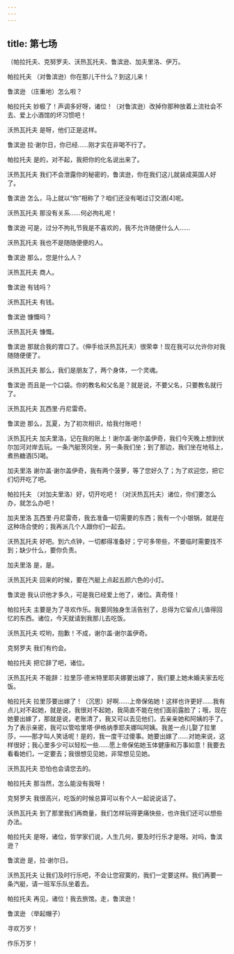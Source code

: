 ```yaml
---
---
---
```

title: 第七场
---




〔帕拉托夫、克努罗夫、沃热瓦托夫、鲁滨逊、加夫里洛、伊万。





帕拉托夫 （对鲁滨逊）你在那儿干什么？到这儿来！

鲁滨逊 （庄重地）怎么啦？

帕拉托夫 妙极了！声调多好呀，诸位！（对鲁滨逊）改掉你那种放着上流社会不去、爱上小酒馆的坏习惯吧！

沃热瓦托夫 是呀，他们正是这样。

鲁滨逊 拉·谢尔日，你已经……刚才实在非喝不行了。

帕拉托夫 是的，对不起，我把你的化名说出来了。

沃热瓦托夫 我们不会泄露你的秘密的，鲁滨逊，你在我们这儿就装成英国人好了。

鲁滨逊 怎么，马上就以“你”相称了？咱们还没有喝过订交酒[4]呢。

沃热瓦托夫 那没有关系……何必拘礼呢！

鲁滨逊 可是，过分不拘礼节我是不喜欢的，我不允许随便什么人……

沃热瓦托夫 我也不是随随便便的人。

鲁滨逊 那么，您是什么人？

沃热瓦托夫 商人。

鲁滨逊 有钱吗？

沃热瓦托夫 有钱。

鲁滨逊 慷慨吗？

沃热瓦托夫 慷慨。

鲁滨逊 那就合我的胃口了。（伸手给沃热瓦托夫）很荣幸！现在我可以允许你对我随随便便了。

沃热瓦托夫 那么，我们是朋友了，两个身体，一个灵魂。

鲁滨逊 而且是一个口袋。你的教名和父名是？就是说，不要父名，只要教名就行了。

沃热瓦托夫 瓦西里·丹尼雷奇。

鲁滨逊 那么，瓦夏，为了初次相识，给我付账吧！

沃热瓦托夫 加夫里洛，记在我的账上！谢尔盖·谢尔盖伊奇，我们今天晚上想到伏尔加河对岸去玩。一条汽艇茨冈坐，另一条我们坐；到了那边，我们坐在地毯上，煮热糖酒[5]喝。

加夫里洛 谢尔盖·谢尔盖伊奇，我有两个菠萝，等了您好久了；为了欢迎您，把它们切开吃了吧。

帕拉托夫 （对加夫里洛）好，切开吃吧！（对沃热瓦托夫）诸位，你们要怎么办，就怎么办吧！

加夫里洛 瓦西里·丹尼雷奇，我去准备一切需要的东西；我有一个小银锅，就是在这种场合使的；我再派几个人跟你们一起去。

沃热瓦托夫 好吧。到六点钟，一切都得准备好；宁可多带些，不要临时需要找不到；缺少什么，要你负责。

加夫里洛 是，是。

沃热瓦托夫 回来的时候，要在汽艇上点起五颜六色的小灯。

鲁滨逊 我认识他才多久，可是我已经爱上他了，诸位。真奇怪！

帕拉托夫 主要是为了寻欢作乐。我要同独身生活告别了，总得为它留点儿值得回忆的东西。诸位，今天就请到我那儿去吃饭。

沃热瓦托夫 哎哟，抱歉！不成，谢尔盖·谢尔盖伊奇。

克努罗夫 我们有约会。

帕拉托夫 把它辞了吧，诸位。

沃热瓦托夫 不能辞：拉里莎·德米特里耶夫娜要出嫁了，我们要上她未婚夫家去吃饭。

帕拉托夫 拉里莎要出嫁了！（沉思）好啊……上帝保佑她！这样也许更好……我有点儿对不起她，就是说，我很对不起她，我简直不能在他们面前露脸了；哦，现在她要出嫁了，那就是说，老账清了，我又可以去见他们，去亲亲她和阿姨的手了。为了表示亲密，我可以管哈里塔·伊格纳季耶夫娜叫阿姨。我差一点儿娶了拉里莎，——那才叫人笑话呢！是的，我一度干过傻事。她要出嫁了……对她来说，这样很好；我心里多少可以轻松一些……愿上帝保佑她玉体健康和万事如意！我要去看看她们，一定要去；我很想见见她，非常想见见她。

沃热瓦托夫 恐怕也会请您去的。

帕拉托夫 那当然，怎么能没有我呀！

克努罗夫 我很高兴，吃饭的时候总算可以有个人一起说说话了。

沃热瓦托夫 到了那里我们再商量，我们怎样玩得更痛快些，也许我们还可以想些办法。

帕拉托夫 是呀，诸位，哲学家们说，人生几何，要及时行乐才是呀。对吗，鲁滨逊？

鲁滨逊 是，拉·谢尔日。

沃热瓦托夫 让我们及时行乐吧，不会让您寂寞的，我们一定要这样。我们再要一条汽艇，请一班军乐队坐着去。

帕拉托夫 再见，诸位！我去旅馆。走，鲁滨逊！

鲁滨逊 （举起帽子）





寻欢万岁！

作乐万岁！